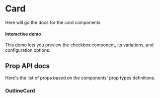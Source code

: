 

<Meta title="Components/Card" component={OutlineCard} />

<div class="docs-title">
  <div>
    <h1 class="docs-title__text">Card</h1>
  </div>
</div>

<div class="docs-content">
  <p>Here will go the docs for the card components</p>

#### Interactive demo
This demo lets you preview the checkbox component, its variations, and configuration options.
<Preview>
  <Story name="InteractiveDemo">
    <Fragment>
      <CardPlayground />
    </Fragment>
  </Story>
</Preview>

## Prop API docs
Here's the list of props based on the components' prop types definitions.

### OutlineCard

<Props of={OutlineCard} />

</div>
